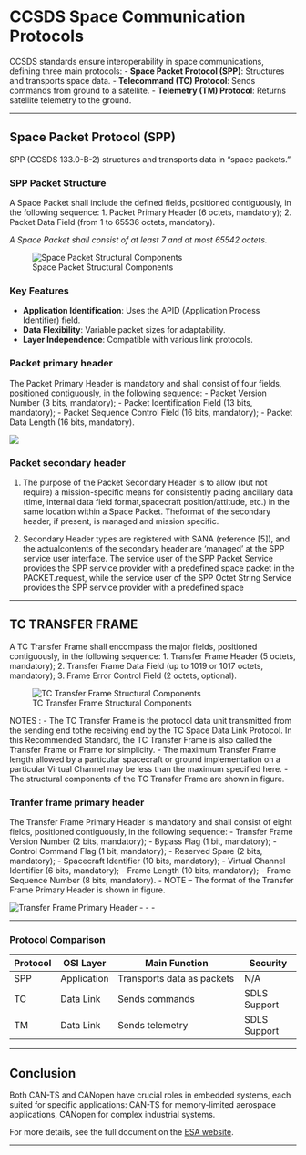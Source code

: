 
# CCSDS Space Communication Protocols

CCSDS standards ensure interoperability in space communications, defining three main protocols:
- **Space Packet Protocol (SPP)**: Structures and transports space data.
- **Telecommand (TC) Protocol**: Sends commands from ground to a satellite.
- **Telemetry (TM) Protocol**: Returns satellite telemetry to the ground.

---

## Space Packet Protocol (SPP)

SPP (CCSDS 133.0-B-2) structures and transports data in "space packets."

### SPP Packet Structure

A Space Packet shall include the defined fields, positioned contiguously, in the
following sequence:
1. Packet Primary Header (6 octets, mandatory);
2. Packet Data Field (from 1 to 65536 octets, mandatory).

*A Space Packet shall consist of at least 7 and at most 65542 octets.*

![Space Packet Structural Components](images/spacepacket.png)

### Key Features
- **Application Identification**: Uses the APID (Application Process Identifier) field.
- **Data Flexibility**: Variable packet sizes for adaptability.
- **Layer Independence**: Compatible with various link protocols.

### Packet primary header

The Packet Primary Header is mandatory and shall consist of four fields, positioned
contiguously, in the following sequence:
- Packet Version Number (3 bits, mandatory);
- Packet Identification Field (13 bits, mandatory);
- Packet Sequence Control Field (16 bits, mandatory);
- Packet Data Length (16 bits, mandatory).

![](images/primary.png)

### Packet secondary header

1. The purpose of the Packet Secondary Header is to allow (but not require) a mission-specific means for consistently placing ancillary data (time, internal data field format,spacecraft position/attitude, etc.) in the same location within a Space Packet. Theformat of the secondary header, if present, is managed and mission specific.

2. Secondary Header types are registered with SANA (reference [5]), and the actualcontents of the secondary header are ‘managed’ at the SPP service user interface. The service user of the SPP Packet Service provides the SPP service provider with a predefined space packet in the PACKET.request, while the service user of the SPP Octet String Service provides the SPP service provider with a predefined space

---

## TC TRANSFER FRAME

A TC Transfer Frame shall encompass the major fields, positioned contiguously, in the following sequence:
1. Transfer Frame Header (5 octets, mandatory);
2. Transfer Frame Data Field (up to 1019 or 1017 octets, mandatory);
3. Frame Error Control Field (2 octets, optional).

![TC Transfer Frame Structural Components](images/TCframe.png)

NOTES :
- The TC Transfer Frame is the protocol data unit transmitted from the sending end tothe receiving end by the TC Space Data Link Protocol. In this Recommended Standard, the TC Transfer Frame is also called the Transfer Frame or Frame for simplicity.
- The maximum Transfer Frame length allowed by a particular spacecraft or ground implementation on a particular Virtual Channel may be less than the maximum specified here.
- The structural components of the TC Transfer Frame are shown in figure.

### Tranfer frame primary header


The Transfer Frame Primary Header is mandatory and shall consist of eight fields, positioned contiguously, in the following sequence:
- Transfer Frame Version Number (2 bits, mandatory);
- Bypass Flag (1 bit, mandatory);
- Control Command Flag (1 bit, mandatory);
- Reserved Spare (2 bits, mandatory);
- Spacecraft Identifier (10 bits, mandatory);
- Virtual Channel Identifier (6 bits, mandatory);
- Frame Length (10 bits, mandatory);
- Frame Sequence Number (8 bits, mandatory).
- 
NOTE – The format of the Transfer Frame Primary Header is shown in figure.

![Transfer Frame Primary Header](images/TCprimary.png)
- - -


---

### Protocol Comparison

| Protocol | OSI Layer    | Main Function                    | Security      |
|----------|--------------|----------------------------------|---------------|
| SPP      | Application  | Transports data as packets       | N/A           |
| TC       | Data Link    | Sends commands                   | SDLS Support  |
| TM       | Data Link    | Sends telemetry                  | SDLS Support  |

---

## Conclusion
Both CAN-TS and CANopen have crucial roles in embedded systems, each suited for specific applications: CAN-TS for memory-limited aerospace applications, CANopen for complex industrial systems.

For more details, see the full document on the [ESA website](https://indico.esa.int/event/276/contributions/4535/attachments/3482/4593/W32_-_CAN-TS_protocol_for_memory_constrained_embedded_application.pdf).

---

